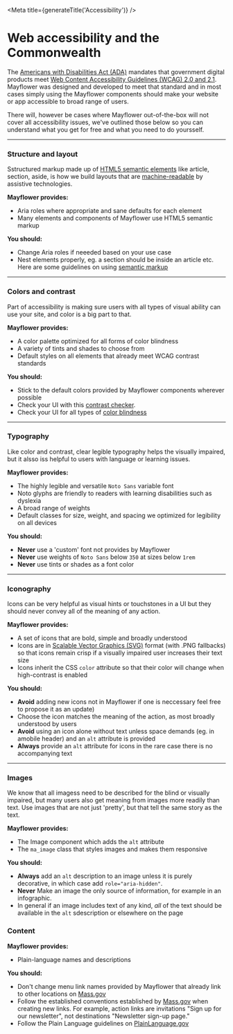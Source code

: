 
<Meta title={generateTitle('Accessibility')} />


# Web accessibility and the Commonwealth

The [Americans with Disabilities Act (ADA)](https://www.ada.gov/) mandates that government digital products meet [Web Content Accessibility Guidelines (WCAG) 2.0 and 2.1](https://www.w3.org/WAI/standards-guidelines/wcag/). Mayflower was designed and developed to meet that standard and in most cases simply using the Mayflower components should make your website or app accessible to broad range of users.

There will, however be cases where Mayflower out-of-the-box will not cover all accessibility issues, we've outlined those below so you can understand what you get for free and what you need to do yoursself.

---

### Structure and layout

Sstructured markup made up of [HTML5 semantic elements](https://www.w3schools.com/html/html5_semantic_elements.asp) like article, section, aside, is how we build layouts that are [machine-readable](https://www.smashingmagazine.com/2020/10/developing-semantic-web/) by assistive technologies.

**Mayflower provides:**
- Aria roles where appropriate and sane defaults for each element
- Many elements and components of Mayflower use HTML5 semantic markup

**You should:**
- Change Aria roles if neeeded based on your use case
- Nest elements properly, eg. a section should be inside an article etc. Here are some guidelines on using [semantic markup](https://www.freecodecamp.org/news/semantic-html5-elements/)

---

### Colors and contrast

Part of accessibility is making sure users with all types of visual ability can use your site, and color is a big part to that.

**Mayflower provides:**
- A color palette optimized for all forms of color blindness
- A variety of tints and shades to choose from
- Default styles on all elements that already meet WCAG contrast standards

**You should:**
- Stick to the default colors provided by Mayflower components wherever possible
- Check your UI with this [contrast checker](https://contrastchecker.com/).
- Check your UI for all types of [color blindness](https://accessgarage.wordpress.com/2013/02/09/458/)

---

### Typography

Like color and contrast, clear legible typography helps the visually impaired, but it alsso iss helpful to users with language or learning issues.

**Mayflower provides:**
- The highly legible and versatile `Noto Sans` variable font
- Noto glyphs are friendly to readers with learning disabilities such as dyslexia
- A broad range of weights
- Default classes for size, weight, and spacing we optimized for legibility on all devices

**You should:**
- **Never** use a 'custom' font not provides by Mayflower
- **Never** use weights of `Noto Sans` below `350` at sizes below `1rem`
- **Never** use tints or shades as a font color

---

### Iconography

Icons can be very helpful as visual hints or touchstones in a UI but they should never convey all of the meaning of any action.

**Mayflower provides:**
- A set of icons that are bold, simple and broadly understood
- Icons are in [Scalable Vector Graphics (SVG)](https://en.wikipedia.org/wiki/Scalable_Vector_Graphics) format (with .PNG fallbacks) so that icons remain crisp if a visually impaired user increases their text size
- Icons inherit the CSS `color` attribute so that their color will change when high-contrast is enabled

**You should:**
- **Avoid** adding new icons not in Mayflower if one is neccessary feel free to propose it as an update)
- Choose the icon matches the meaning of the action, as most broadly understood by users
- **Avoid** using an icon alone without text unless space demands (eg. in amobile header) and an `alt` attribute is provided
- **Always** provide an `alt` attribute for icons in the rare case there is no accompanying text

---

### Images

We know that all imagess need to be described for the blind or visually impaired, but many users also get meaning from images more readily than text. Use images that are not just 'pretty', but that tell the same story as the text.

**Mayflower provides:**
- The Image component which adds the `alt` attribute
- The `ma_image` class that styles images and makes them responsive

**You should:**
- **Always** add an `alt` description to an image unless it is purely decorative, in which case add `role="aria-hidden"`.
- **Never** Make an image the only source of information, for example in an infographic.
- In general if an image includes text of any kind, *all* of the text should be available in the `alt` sdescription or elsewhere on the page

### Content

**Mayflower provides:**
- Plain-language names and descriptions

**You should:**
- Don't change menu link names provided by Mayflower that already link to other locations on [Mass.gov](http://www.mass.gov)
- Follow the established conventions established by [Mass.gov](https://www.mass.gov) when creating new links. For example, action links are invitations "Sign up for our newsletter", not destinations "Newsletter sign-up page."
- Follow the Plain Language guidelines on [PlainLanguage.gov](https://www.PlainLanguage.gov)
